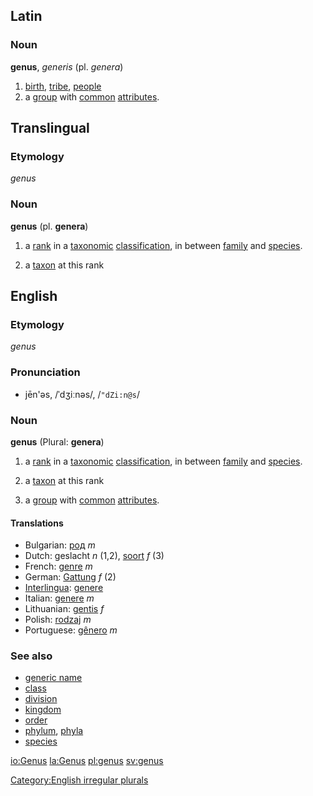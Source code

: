 {{wikipedia}}
==Latin==
=== Noun ===
'''genus''', ''generis'' (pl. ''genera'')
# [[birth]], [[tribe]], [[people]]
# a [[group]] with [[common]] [[attribute]]s.

==Translingual==
===Etymology===
{{L.}} ''genus''
=== Noun ===
'''genus''' (pl. '''genera''')
#{{botany}} a [[rank]] in a [[taxonomic]] [[classification]], in between [[family]] and [[species]].
#{{botany}} a [[taxon]] at this rank

==English==
===Etymology===
{{L.}} ''genus''
===Pronunciation===
*jēn'əs, /ˈdʒiːnəs/, /<tt>"dZi:n@s</tt>/

=== Noun ===
'''genus''' (Plural: '''genera''')
#{{taxonomy}} a [[rank]] in a [[taxonomic]] [[classification]], in between [[family]] and [[species]].
#{{taxonomy}} a [[taxon]] at this rank
#a [[group]] with [[common]] [[attribute]]s.

==== Translations ====
*Bulgarian: [[род]] ''m''
*Dutch: geslacht ''n'' (1,2), [[soort]] ''f'' (3)
*French: [[genre]] ''m''
*German: [[Gattung]] ''f'' (2)
*[[Interlingua]]: [[genere]]
*Italian: [[genere]] ''m''
*Lithuanian: [[gentis]] ''f''
*Polish: [[rodzaj]] ''m''
*Portuguese: [[gênero]] ''m''

===See also===
*[[generic name]]
*[[class]]
*[[division]]
*[[kingdom]]
*[[order]]
*[[phylum]], [[phyla]]
*[[species]]

[[Category:English irregular plurals]]

[[io:Genus]]
[[la:Genus]]
[[pl:genus]]
[[sv:genus]]